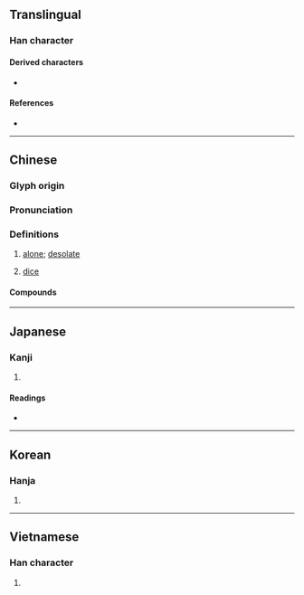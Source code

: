 {{also|茕|焭}}
{{character info}}
==Translingual==

===Han character===
{{Han char|rn=86|rad=火|as=09|sn=13|four=99417|canj=FFBNJ|ids=⿱𤇾卂(GHTJ),⿱𤇾⿹⺄𠂇(K)}}

====Derived characters====
* {{l|mul|[[𠎽]], [[𢶇]], [[𦽓]]}}

====References====
* {{Han ref|kx=0677.250|dkj=19217|dj=1088.100|hdz=32219.110|uh=7162|ud=29026|bh=DE72|bd=56946}}

----

==Chinese==
{{zh-forms|s=茕|alt=𠙦,焭,㷀}}

===Glyph origin===
{{Han etym}}

===Pronunciation===
{{zh-pron
|m=qióng
|c=king4
|h=pfs=
|md=
|mn=khêng
|w=
|mc=y
|oc=y
|cat=a,n
}}

===Definitions===
{{zh-hanzi}}

# [[alone]]; [[desolate]]
#: {{zh-alt-inline|{{l|zh|𠎽}}, {{l|zh|㒌}}, {{l|zh|𠌻}}, {{l|zh|𡦃}}, {{l|zh|嬛}}, {{l|zh|㝁}}, {{l|zh|惸}}, {{l|zh|𡞦}}|c=1}}
# [[dice]]
#: {{zh-alt-inline|{{l|zh|𣜧}}, {{l|zh|橩}}, {{l|zh|𢶇}}, {{zh-l|瓊|tr=-}}|c=1}}

====Compounds====
{{zh-der|煢居|煢煢孑立|煢獨|煢孑|煢煢}}

----

==Japanese==

===Kanji===
{{ja-kanji|grade=|rs=火09}}

# {{rfdef|ja|sort=火09}}

====Readings====
* {{ja-readings
|goon=ぎょう
|kanon=けい
|kun=ひとりもの}}

----

==Korean==

===Hanja===
{{ko-hanja|hangeul=경|eumhun=|rv=gyeong|mr=kyŏng|y=kyeng}}

# {{rfdef|ko|sort=火09}}

----

==Vietnamese==

===Han character===
{{vi-hantu|[[quỳnh]]|rs=火09}}

# {{rfdef|vi|sort=火09}}